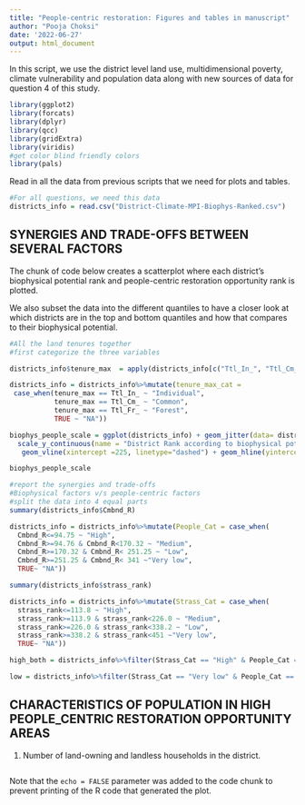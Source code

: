 ```yaml
---
title: "People-centric restoration: Figures and tables in manuscript"
author: "Pooja Choksi"
date: '2022-06-27'
output: html_document
---
```


In this script, we use the district level land use, multidimensional poverty, climate vulnerability and population data along with new sources of data for question 4 of this study.  


```r
library(ggplot2)
library(forcats)
library(dplyr)
library(qcc)
library(gridExtra)
library(viridis)
#get color blind friendly colors 
library(pals)

```


Read in all the data from previous scripts that we need for plots and tables.

```r

#For all questions, we need this data
districts_info = read.csv("District-Climate-MPI-Biophys-Ranked.csv")

```

## SYNERGIES AND TRADE-OFFS BETWEEN SEVERAL FACTORS

The chunk of code below creates a scatterplot where each district's biophysical potential rank and people-centric restoration opportunity rank is plotted. 

We also subset the data into the different quantiles to have a closer look at which districts are in the top and bottom quantiles and how that compares to their biophysical potential.

```r

#All the land tenures together
#first categorize the three variables

districts_info$tenure_max  = apply(districts_info[c("Ttl_In_", "Ttl_Cm_", "Ttl_Fr_")], 1, max)

districts_info = districts_info%>%mutate(tenure_max_cat = 
 case_when(tenure_max == Ttl_In_ ~ "Individual",
           tenure_max == Ttl_Cm_ ~ "Common",
           tenure_max == Ttl_Fr_ ~ "Forest", 
           TRUE ~ "NA"))

biophys_people_scale = ggplot(districts_info) + geom_jitter(data= districts_info, aes(x = strass_rank, y= Cmbnd_R, shape = tenure_max_cat, color = Vlnrb_I, size = MPI_Dst), alpha = 0.5)+ theme_bw()+scale_color_viridis(option = "D")+
  scale_y_continuous(name = "District Rank according to biophysical potential") + scale_x_continuous(name="District Rank according to people-centric variables")+ 
   geom_vline(xintercept =225, linetype="dashed") + geom_hline(yintercept = 170, linetype="dashed")

biophys_people_scale

#report the synergies and trade-offs
#Biophysical factors v/s people-centric factors 
#split the data into 4 equal parts 
summary(districts_info$Cmbnd_R)

districts_info = districts_info%>%mutate(People_Cat = case_when(
  Cmbnd_R<=94.75 ~ "High",
  Cmbnd_R>=94.76 & Cmbnd_R<170.32 ~ "Medium",
  Cmbnd_R>=170.32 & Cmbnd_R< 251.25 ~ "Low",
  Cmbnd_R>=251.25 & Cmbnd_R< 341 ~"Very low",
  TRUE~ "NA"))

summary(districts_info$strass_rank)

districts_info = districts_info%>%mutate(Strass_Cat = case_when(
  strass_rank<=113.8 ~ "High",
  strass_rank>=113.9 & strass_rank<226.0 ~ "Medium",
  strass_rank>=226.0 & strass_rank<338.2 ~ "Low",
  strass_rank>=338.2 & strass_rank<451 ~"Very low",
  TRUE~ "NA"))

high_both = districts_info%>%filter(Strass_Cat == "High" & People_Cat == "High")

low = districts_info%>%filter(Strass_Cat == "Very low" & People_Cat == "High")

```

## CHARACTERISTICS OF POPULATION IN HIGH PEOPLE_CENTRIC RESTORATION OPPORTUNITY AREAS

1. Number of land-owning and landless households in the district.

```r
```

Note that the `echo = FALSE` parameter was added to the code chunk to prevent printing of the R code that generated the plot.
